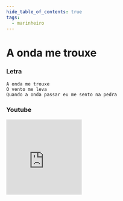 ```yaml
---
hide_table_of_contents: true
tags:
  - marinheiro
---
```


# A onda me trouxe

### Letra

```text
A onda me trouxe 
O vento me leva
Quando a onda passar eu me sento na pedra
```

### Youtube

<iframe
  width="200"
  height="200"
  src="https://www.youtube.com/embed/qPPzY96hiq8"
  title="YouTube video player"
  frameborder="0"
  allow="accelerometer; autoplay; clipboard-write; encrypted-media; gyroscope; picture-in-picture; web-share"
  referrerpolicy="strict-origin-when-cross-origin"
  allowfullscreen
></iframe>
